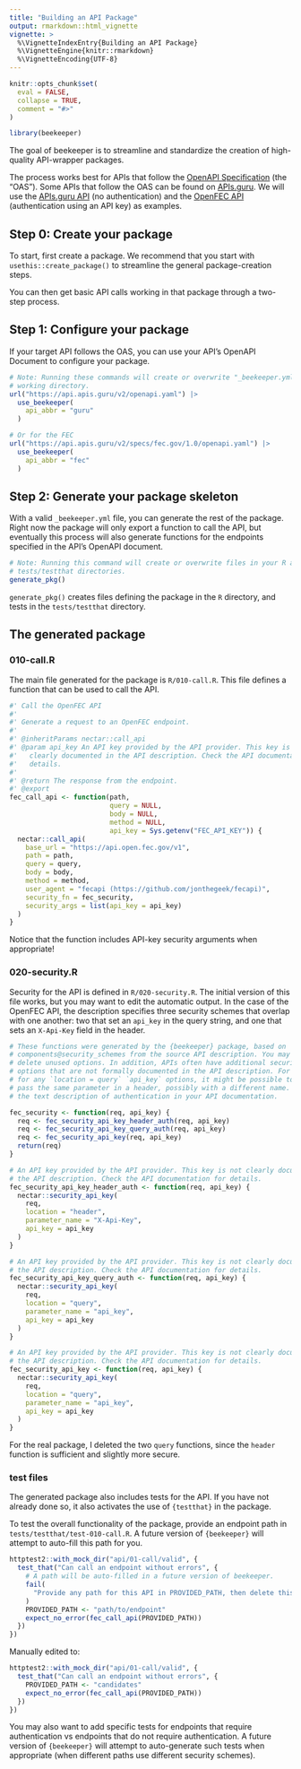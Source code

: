 ```yaml
---
title: "Building an API Package"
output: rmarkdown::html_vignette
vignette: >
  %\VignetteIndexEntry{Building an API Package}
  %\VignetteEngine{knitr::rmarkdown}
  %\VignetteEncoding{UTF-8}
---
```


```r
knitr::opts_chunk$set(
  eval = FALSE,
  collapse = TRUE,
  comment = "#>"
)
```

```r
library(beekeeper)
```

The goal of beekeeper is to streamline and standardize the creation of high-quality API-wrapper packages.

The process works best for APIs that follow the [OpenAPI Specification](https://spec.openapis.org/oas/v3.0.0) (the "OAS").
Some APIs that follow the OAS can be found on [APIs.guru](https://apis.guru/).
We will use the [APIs.guru API](https://api.apis.guru/v2/openapi.yaml) (no authentication) and the [OpenFEC API](https://api.apis.guru/v2/specs/fec.gov/1.0/openapi.yaml) (authentication using an API key) as examples.

## Step 0: Create your package

To start, first create a package.
We recommend that you start with `usethis::create_package()` to streamline the general package-creation steps.

You can then get basic API calls working in that package through a two-step process.

## Step 1: Configure your package

If your target API follows the OAS, you can use your API's OpenAPI Document to configure your package.

```r
# Note: Running these commands will create or overwrite "_beekeeper.yml" in your
# working directory.
url("https://api.apis.guru/v2/openapi.yaml") |> 
  use_beekeeper(
    api_abbr = "guru"
  )

# Or for the FEC
url("https://api.apis.guru/v2/specs/fec.gov/1.0/openapi.yaml") |> 
  use_beekeeper(
    api_abbr = "fec"
  )
```

## Step 2: Generate your package skeleton

With a valid `_beekeeper.yml` file, you can generate the rest of the package.
Right now the package will only export a function to call the API, but eventually this process will also generate functions for the endpoints specified in the API's OpenAPI document.

```r
# Note: Running this command will create or overwrite files in your R and
# tests/testthat directories.
generate_pkg()
```

`generate_pkg()` creates files defining the package in the `R` directory, and tests in the `tests/testthat` directory.

## The generated package

### 010-call.R

The main file generated for the package is `R/010-call.R`.
This file defines a function that can be used to call the API.

```r
#' Call the OpenFEC API
#'
#' Generate a request to an OpenFEC endpoint.
#'
#' @inheritParams nectar::call_api
#' @param api_key An API key provided by the API provider. This key is not
#'   clearly documented in the API description. Check the API documentation for
#'   details.
#'
#' @return The response from the endpoint.
#' @export
fec_call_api <- function(path,
                         query = NULL,
                         body = NULL,
                         method = NULL,
                         api_key = Sys.getenv("FEC_API_KEY")) {
  nectar::call_api(
    base_url = "https://api.open.fec.gov/v1",
    path = path,
    query = query,
    body = body,
    method = method,
    user_agent = "fecapi (https://github.com/jonthegeek/fecapi)",
    security_fn = fec_security,
    security_args = list(api_key = api_key)
  )
}
```

Notice that the function includes API-key security arguments when appropriate!

### 020-security.R

Security for the API is defined in `R/020-security.R`.
The initial version of this file works, but you may want to edit the automatic output.
In the case of the OpenFEC API, the description specifies three security schemes that overlap with one another: two that set an `api_key` in the query string, and one that sets an `X-Api-Key` field in the header.

```r
# These functions were generated by the {beekeeper} package, based on
# components@security_schemes from the source API description. You may want to
# delete unused options. In addition, APIs often have additional security
# options that are not formally documented in the API description. For example,
# for any `location = query` `api_key` options, it might be possible to instead
# pass the same parameter in a header, possibly with a different name. Consult
# the text description of authentication in your API documentation.

fec_security <- function(req, api_key) {
  req <- fec_security_api_key_header_auth(req, api_key)
  req <- fec_security_api_key_query_auth(req, api_key)
  req <- fec_security_api_key(req, api_key)
  return(req)
}

# An API key provided by the API provider. This key is not clearly documented in
# the API description. Check the API documentation for details.
fec_security_api_key_header_auth <- function(req, api_key) {
  nectar::security_api_key(
    req,
    location = "header",
    parameter_name = "X-Api-Key",
    api_key = api_key
  )
}

# An API key provided by the API provider. This key is not clearly documented in
# the API description. Check the API documentation for details.
fec_security_api_key_query_auth <- function(req, api_key) {
  nectar::security_api_key(
    req,
    location = "query",
    parameter_name = "api_key",
    api_key = api_key
  )
}

# An API key provided by the API provider. This key is not clearly documented in
# the API description. Check the API documentation for details.
fec_security_api_key <- function(req, api_key) {
  nectar::security_api_key(
    req,
    location = "query",
    parameter_name = "api_key",
    api_key = api_key
  )
}
```

For the real package, I deleted the two `query` functions, since the `header` function is sufficient and slightly more secure.

### test files

The generated package also includes tests for the API.
If you have not already done so, it also activates the use of `{testthat}` in the package.

To test the overall functionality of the package, provide an endpoint path in `tests/testthat/test-010-call.R`.
A future version of `{beekeeper}` will attempt to auto-fill this path for you.

```r
httptest2::with_mock_dir("api/01-call/valid", {
  test_that("Can call an endpoint without errors", {
    # A path will be auto-filled in a future version of beekeeper.
    fail(
      "Provide any path for this API in PROVIDED_PATH, then delete this fail."
    )
    PROVIDED_PATH <- "path/to/endpoint"
    expect_no_error(fec_call_api(PROVIDED_PATH))
  })
})
```

Manually edited to:

```r
httptest2::with_mock_dir("api/01-call/valid", {
  test_that("Can call an endpoint without errors", {
    PROVIDED_PATH <- "candidates"
    expect_no_error(fec_call_api(PROVIDED_PATH))
  })
})
```

You may also want to add specific tests for endpoints that require authentication vs endpoints that do not require authentication.
A future version of `{beekeeper}` will attempt to auto-generate such tests when appropriate (when different paths use different security schemes).
